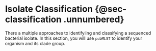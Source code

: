 # Isolate Classification {@sec-classification .unnumbered}

There a multiple approaches to identifyiing and classifying a sequenced bacterial isolate. In this section, you will use `pubMLST` to identify your organism and its clade group.
